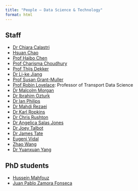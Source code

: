 ```yaml
---
title: "People — Data Science & Technology"
format: html
---
```


<!-- Below are staff and doctoral researchers at ITS Leeds with a focus on Artificial Intelligence, Machine Learning, and Data Science. 🤖📊 -->

## Staff

- [Dr Chiara Calastri](https://environment.leeds.ac.uk/transport/staff/921/dr-chiara-calastri)
- [Hsuan Chao](https://environment.leeds.ac.uk/transport/staff/21237/hsuan-chao)
- [Prof Haibo Chen](https://environment.leeds.ac.uk/transport/staff/923/professor-haibo-chen)
- [Prof Charisma Choudhury](https://environment.leeds.ac.uk/transport/staff/924/professor-charisma-choudhury)
- [Prof Thijs Dekker](https://environment.leeds.ac.uk/transport/staff/929/professor-thijs-dekker)
- [Dr Li-ke Jiang](https://environment.leeds.ac.uk/transport/staff/2506/dr-li-ke-jiang)
- [Prof Susan Grant-Muller](https://environment.leeds.ac.uk/transport/staff/932/professor-susan-grant-muller)
- [Prof Robin Lovelace](https://environment.leeds.ac.uk/transport/staff/953/professor-robin-lovelace): Professor of Transport Data Science
- [Dr Malcolm Morgan](https://environment.leeds.ac.uk/transport/staff/964/dr-malcolm-morgan)
- [Dr Ibrahim Ozturk](https://environment.leeds.ac.uk/transport/staff/10087/dr-ibrahim-ozturk)
- [Dr Ian Philips](https://environment.leeds.ac.uk/transport/staff/972/dr-ian-philips)
- [Dr Mahdi Rezaei](https://environment.leeds.ac.uk/transport/staff/9408/dr-mahdi-rezaei)
- [Dr Karl Ropkins](https://environment.leeds.ac.uk/transport/staff/974/dr-karl-ropkins)
- [Dr Chris Rushton](https://environment.leeds.ac.uk/transport/staff/8835/dr-chris-rushton)
- [Dr Angelica Salas Jones](https://environment.leeds.ac.uk/transport/staff/9887/dr-angelica-salas-jones)
- [Dr Joey Talbot](https://environment.leeds.ac.uk/transport/staff/8838/dr-joey-talbot)
- [Dr James Tate](https://environment.leeds.ac.uk/transport/staff/980/dr-james-tate)
- [Eugeni Vidal](https://www.linkedin.com/in/eugeni-vidal-tortosa-770928228/)
- [Zhao Wang](https://environment.leeds.ac.uk/transport/staff/12330/zhao-wang)
- [Dr Yuanxuan Yang](https://environment.leeds.ac.uk/transport/staff/9888/dr-yuanxuan-yang)

## PhD students

- [Hussein Mahfouz](https://environment.leeds.ac.uk/transport/pgr/11201/hussein-mahfouz)
- [Juan Pablo Zamora Fonseca](https://environment.leeds.ac.uk/geography/pgr/11291/juan-p-fonseca-zamora)

